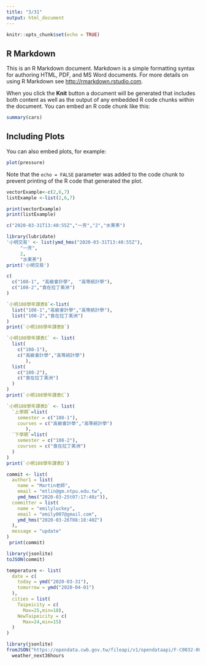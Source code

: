```yaml
---
title: "3/31"
output: html_document
---
```


```r
knitr::opts_chunk$set(echo = TRUE)
```

## R Markdown

This is an R Markdown document. Markdown is a simple formatting syntax for authoring HTML, PDF, and MS Word documents. For more details on using R Markdown see <http://rmarkdown.rstudio.com>.

When you click the **Knit** button a document will be generated that includes both content as well as the output of any embedded R code chunks within the document. You can embed an R code chunk like this:

```r
summary(cars)
```

## Including Plots

You can also embed plots, for example:

```r
plot(pressure)
```

Note that the `echo = FALSE` parameter was added to the code chunk to prevent printing of the R code that generated the plot.

```r
vectorExample<-c(2,6,7)
listExample <-list(2,6,7)

print(vectorExample)
print(listExample)
```

```r
c("2020-03-31T13:40:55Z","一芳","2","水果茶")

library(lubridate)
'小明交易' <- list(ymd_hms("2020-03-31T13:40:55Z"),
     "一芳",
     2,
     "水果茶")
print('小明交易')
```

```r
c(
  c("108-1", "高級會計學",  "高等統計學"),
  c("108-2","食在拉丁美洲")
)
```
```r
`小明108學年課表B`<-list(
  list("108-1","高級會計學","高等統計學"),
  list("108-2","食在拉丁美洲")
)
print(`小明108學年課表B`)
```

```r
`小明108學年課表C` <- list(
  list(
    c("108-1"), 
    c("高級會計學","高等統計學")
       ),
  list(
    c("108-2"),
    c("食在拉丁美洲")
  )
)
print(`小明108學年課表C`)
```

```r
`小明108學年課表D` <- list(
  `上學期`=list(
    semester = c("108-1"), 
    courses = c("高級會計學","高等統計學")
       ),
  `下學期`=list(
    semester = c("108-2"),
    courses = c("食在拉丁美洲")
  )
)
print(`小明108學年課表D`)
```

```r
commit <- list(
  author1 = list(
    name = "Martin老師",
    email = "mtlin@gm.ntpu.edu.tw",
    ymd_hms("2020-03-25t07:17:40z")),
  committer = list(
    name = "emilyluckey",
    email = "emily007@gmail.com",
    ymd_hms("2020-03-26T08:18:40Z")
  ),
  message = "update" 
)
 print(commit)
```
```r
library(jsonlite) 
toJSON(commit)
```

```r
temperature <- list(
  date = c(
    today = ymd("2020-03-31"),
    tomorrow = ymd("2020-04-01")
  ),
  cities = list(
    Taipeicity = c(
      Max=25,min=18),
    NewTaipeicity = c(
      Max=24,min=15)
  )
)
```


```r
library(jsonlite)
fromJSON("https://opendata.cwb.gov.tw/fileapi/v1/opendataapi/F-C0032-001?Authorization=rdec-key-123-45678-011121314&format=JSON") ->
  weather_next36hours
```

